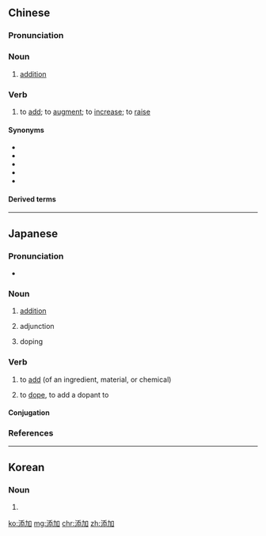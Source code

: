 ==Chinese==
{{zh-forms}}

===Pronunciation===
{{zh-pron
|m=tiānjiā
|c=tim1 gaa1
|h=pfs=thiâm-kâ
|mn=thiⁿ-ka
|cat=n,v
}}

===Noun===
{{zh-noun}}

# [[addition]]

===Verb===
{{zh-verb}}

# to [[add]]; to [[augment]]; to [[increase]]; to [[raise]]

====Synonyms====
* {{zh-l|加多}}
* {{zh-l|加添}}
* {{zh-l|增多}}
* {{zh-l|增加}}
* {{zh-l|增添}}

====Derived terms====
{{zh-der|添加劑}}

----

==Japanese==
{{ja-kanjitab|てん|か|yomi=on}}

===Pronunciation===
* {{ja-pron|てんか|y=o|acc=0|acc2=1|acc_ref=NHK|acc2_ref=NHK}}

===Noun===
{{ja-noun|てんか}}

# [[addition]]
# {{lb|ja|mathematics|sort=てんか}} adjunction
# {{lb|ja|electronics|sort=てんか}} doping

===Verb===
{{ja-verb-suru|tr=trans|てんか}}

# to [[add]] (of an ingredient, material, or chemical)
# {{lb|ja|electronics|sort=てんかする}} to [[dope]], to add a dopant to

====Conjugation====
{{ja-suru|てんか}}

===References===
<references/>

----

==Korean==
{{ko-hanjatab}}

===Noun===
{{ko-noun|rv=cheomga|hangeul=첨가}}

# {{hanja form of|첨가|addition}}

[[ko:添加]]
[[mg:添加]]
[[chr:添加]]
[[zh:添加]]